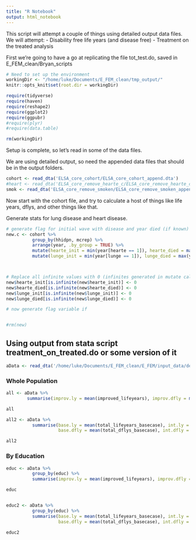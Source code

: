 ```yaml
---
title: "R Notebook"
output: html_notebook
---
```


This script will attempt a couple of things using detailed output data files. We will attempt:
- Disability free life years (and disease free)
- Treatment on the treated analysis

First we're going to have a go at replicating the file tot_test.do, saved in E_FEM_clean/Bryan_scripts

```r
# Need to set up the environment
workingDir <- "/home/luke/Documents/E_FEM_clean/tmp_output/"
knitr::opts_knit$set(root.dir = workingDir)

require(tidyverse)
require(haven)
require(reshape2)
require(ggplot2)
require(ggpubr)
#require(plyr)
#require(data.table)

rm(workingDir)
```

Setup is complete, so let's read in some of the data files.

We are using detailed output, so need the appended data files that should be in the output folders. 

```r
cohort <- read_dta('ELSA_core_cohort/ELSA_core_cohort_append.dta')
#heart <- read_dta('ELSA_core_remove_hearte_c/ELSA_core_remove_hearte_c_append.dta')
smok <- read_dta('ELSA_core_remove_smoken/ELSA_core_remove_smoken_append.dta')
```

Now start with the cohort file, and try to calculate a host of things like life years, dflys, and other things like that.

Generate stats for lung disease and heart disease.

```r

# generate flag for initial wave with disease and year died (if known)
new.c <- cohort %>%
          group_by(hhidpn, mcrep) %>%
          arrange(year, .by_group = TRUE) %>%
          mutate(hearte_init = min(year[hearte == 1]), hearte_died = max(year[hearte == 1])) %>%
          mutate(lunge_init = min(year[lunge == 1]), lunge_died = max(year[lunge == 1]))



# Replace all infinite values with 0 (infinites generated in mutate calls above)
new$hearte_init[is.infinite(new$hearte_init)] <- 0
new$hearte_died[is.infinite(new$hearte_died)] <- 0
new$lunge_init[is.infinite(new$lunge_init)] <- 0
new$lunge_died[is.infinite(new$lunge_died)] <- 0

# now generate flag variable if 


#rm(new)
```






## Using output from stata script treatment_on_treated.do or some version of it

```r

aData <- read_dta('/home/luke/Documents/E_FEM_clean/E_FEM/input_data/detailed_output/tot/base_treated_merged_smoken_tot_test.dta')

```

### Whole Population
```r

all <- aData %>%
        summarise(improv.ly = mean(improved_lifeyears), improv.dfly = mean(improved_dflys))

all

```

```r
all2 <- aData %>%
          summarise(base.ly = mean(total_lifeyears_basecase), int.ly = mean(total_lifeyears),
                    base.dfly = mean(total_dflys_basecase), int.dfly = mean(total_dflys))

all2
```


### By Education
```r

educ <- aData %>%
          group_by(educ) %>%
          summarise(improv.ly = mean(improved_lifeyears), improv.dfly = mean(improved_dflys))

educ



```

```r
educ2 <- aData %>%
          group_by(educ) %>%
          summarise(base.ly = mean(total_lifeyears_basecase), int.ly = mean(total_lifeyears),
                    base.dfly = mean(total_dflys_basecase), int.dfly = mean(total_dflys))

educ2
```

